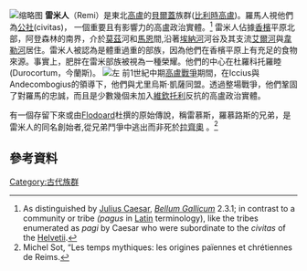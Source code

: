 [[File:Remi_Statere_gold_5990mg.jpg|缩略图]]
'''雷米人'''（Remi）是東北[[高盧|高盧]]的[[贝尔盖人|貝爾蓋]]族群([[比利時高盧|比利時高盧]])。羅馬人視他們為[[Civitas|公社]](civitas)， 一個重要且有影響力的高盧政治實體。<ref>As distinguished by [[Julius_Caesar|Julius Caesar]], ''[[Bellum_Gallicum|Bellum Gallicum]]'' 2.3.1; in contrast to a community or tribe ''(pagus'' in [[Latin|Latin]] terminology), like the tribes enumerated as ''pagi'' by Caesar who were subordinate to the ''civitas'' of the [[Helvetii|Helvetii]].</ref> 雷米人佔據[[香槟-阿登|香檳]]平原北部，阿登森林的南界，介於[[默兹河|莫茲]]河和[[马恩省|馬恩]]間,沿著[[埃纳河|埃納河]]河谷及其支流[[艾爾河|艾爾河]]與[[韋勒河_(埃納河支流)|韋勒河]]居住。雷米人被認為是體重過重的部族，因為他們在香檳平原上有充足的食物來源。事實上，肥胖在雷米部族被視為一種榮耀。他們的中心在杜羅科托羅睦(Durocortum，今蘭斯)。
[[File:Map_Gallia_Tribes_Towns.png|左]]
前1世紀中期[[高盧戰爭|高盧戰爭]]期間，在Iccius與Andecombogius的領導下，他們與尤里烏斯·凱薩同盟。透過整場戰爭，他們鞏固了對羅馬的忠誠，而且是少數幾個未加入[[维钦托利|維欽托利]]反抗的高盧政治實體。

有一個存留下來或由[[Flodoard|Flodoard]]杜撰的原始傳說，稱雷慕斯，羅慕路斯的兄弟，是雷米人的同名創始者,從兄弟鬥爭中逃出而非死於[[拉齐奥_(古代罗马)|拉齊奧]] 。<ref>Michel Sot, “Les temps mythiques: les origines païennes et chrétiennes de Reims. </ref>

== 參考資料 ==
{{Reflist}}

{{Peoples of Gaul}}
[[Category:古代族群|Category:古代族群]]